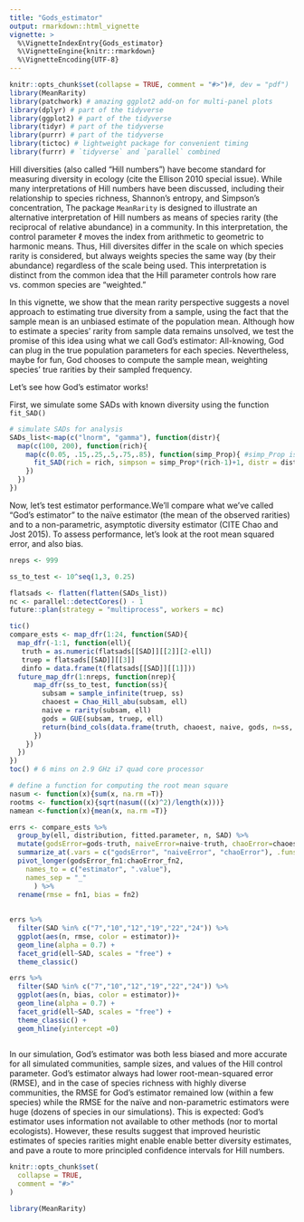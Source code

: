 ```yaml
---
title: "Gods_estimator"
output: rmarkdown::html_vignette
vignette: >
  %\VignetteIndexEntry{Gods_estimator}
  %\VignetteEngine{knitr::rmarkdown}
  %\VignetteEncoding{UTF-8}
---
```


```r
knitr::opts_chunk$set(collapse = TRUE, comment = "#>")#, dev = "pdf")
library(MeanRarity)
library(patchwork) # amazing ggplot2 add-on for multi-panel plots
library(dplyr) # part of the tidyverse
library(ggplot2) # part of the tidyverse
library(tidyr) # part of the tidyverse
library(purrr) # part of the tidyverse
library(tictoc) # lightweight package for convenient timing
library(furrr) # `tidyverse` and `parallel` combined
```
Hill diversities (also called "Hill numbers") have become standard for measuring
diversity in ecology (cite the Ellison 2010 special issue). While many
interpretations of Hill numbers have been discussed, including their
relationship to species richness, Shannon’s entropy, and Simpson’s
concentration, The package `MeanRarity` is designed to illustrate an alternative
interpretation of Hill numbers as means of species rarity (the reciprocal of
relative abundance) in a community. In this interpretation, the control
parameter $\ell$ moves the index from arithmetic to geometric to harmonic means.
Thus, Hill diversites differ in the scale on which species rarity is considered,
but always weights species the same way (by their abundance) regardless of the
scale being used. This interpretation is distinct from the common idea that the
Hill parameter controls how rare vs. common species are “weighted.”

In this vignette, we show that the mean rarity perspective suggests a novel
approach to estimating true diversity from a sample, using the fact that the
sample mean is an unbiased estimate of the population mean. Although how to
estimate a species’ rarity from sample data remains unsolved, we test the
promise of this idea using what we call God’s estimator: All-knowing, God can
plug in the true population parameters for each species. Nevertheless, maybe for
fun, God chooses to compute the sample mean, weighting species’ true rarities by
their sampled frequency.

Let's see how God's estimator works!

First, we simulate some SADs with known diversity using the function `fit_SAD()`

```r

# simulate SADs for analysis
SADs_list<-map(c("lnorm", "gamma"), function(distr){
  map(c(100, 200), function(rich){
    map(c(0.05, .15,.25,.5,.75,.85), function(simp_Prop){ #simp_Prop is evenness
      fit_SAD(rich = rich, simpson = simp_Prop*(rich-1)+1, distr = distr)
    })
  })
})
```

Now, let's test estimator performance.We'll compare what we've called "God's 
estimator" to the naïve estimator (the mean of the observed rarities) and to a
non-parametric, asymptotic diversity estimator (CITE Chao and Jost 2015). To 
assess performance, let's look at the root mean squared error, and also bias.

```r

nreps <- 999

ss_to_test <- 10^seq(1,3, 0.25)

flatsads <- flatten(flatten(SADs_list))
nc <- parallel::detectCores() - 1
future::plan(strategy = "multiprocess", workers = nc)

tic()
compare_ests <- map_dfr(1:24, function(SAD){
  map_dfr(-1:1, function(ell){
   truth = as.numeric(flatsads[[SAD]][[2]][2-ell])
   truep = flatsads[[SAD]][[3]]
   dinfo = data.frame(t(flatsads[[SAD]][[1]]))
  future_map_dfr(1:nreps, function(nrep){
      map_dfr(ss_to_test, function(ss){
        subsam = sample_infinite(truep, ss)
        chaoest = Chao_Hill_abu(subsam, ell)
        naive = rarity(subsam, ell)
        gods = GUE(subsam, truep, ell)
        return(bind_cols(data.frame(truth, chaoest, naive, gods, n=ss, ell, SAD), dinfo))
      })
    })
  })
})
toc() # 6 mins on 2.9 GHz i7 quad core processor

# define a function for computing the root mean square
nasum <- function(x){sum(x, na.rm =T)}
rootms <- function(x){sqrt(nasum(((x)^2)/length(x)))}
namean <-function(x){mean(x, na.rm =T)}

errs <- compare_ests %>% 
  group_by(ell, distribution, fitted.parameter, n, SAD) %>% 
  mutate(godsError=gods-truth, naiveError=naive-truth, chaoError=chaoest-truth) %>% 
  summarize_at(.vars = c("godsError", "naiveError", "chaoError"), .funs = c(rootms, namean)) %>% 
  pivot_longer(godsError_fn1:chaoError_fn2,
    names_to = c("estimator", ".value"),
    names_sep = "_"
      ) %>% 
  rename(rmse = fn1, bias = fn2)
 
               
errs %>% 
  filter(SAD %in% c("7","10","12","19","22","24")) %>%
  ggplot(aes(n, rmse, color = estimator))+
  geom_line(alpha = 0.7) +
  facet_grid(ell~SAD, scales = "free") +
  theme_classic()

errs %>% 
  filter(SAD %in% c("7","10","12","19","22","24")) %>%
  ggplot(aes(n, bias, color = estimator))+
  geom_line(alpha = 0.7) +
  facet_grid(ell~SAD, scales = "free") +
  theme_classic() +
  geom_hline(yintercept =0)
    


```



In our simulation, God’s estimator was both less biased and more accurate for all simulated communities, sample sizes, and values of the Hill control parameter. God’s estimator always had lower root-mean-squared error (RMSE), and in the case of species richness with highly diverse communities, the RMSE for God’s estimator remained low (within a few species) while the RMSE for the naïve and non-parametric estimators were huge (dozens of species in our simulations). This is expected: God’s estimator uses information not available to other methods (nor to mortal ecologists). However, these results suggest that improved heuristic estimates of species rarities might enable enable better diversity estimates, and pave a route to more principled confidence intervals for Hill numbers.
```r
knitr::opts_chunk$set(
  collapse = TRUE,
  comment = "#>"
)
```

```r
library(MeanRarity)
```
